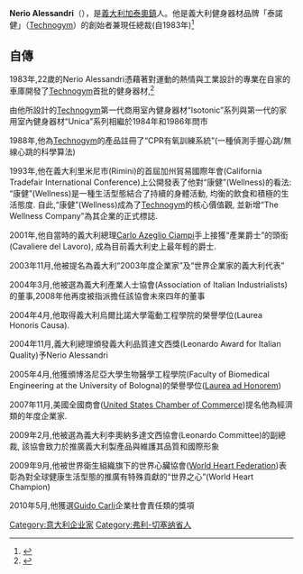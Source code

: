 {{multiple issues|
{{advert|time=2020-04-17T06:05:31+00:00}}
{{coi|time=2020-04-17T06:05:31+00:00}}
{{lead section|time=2020-04-17T06:05:31+00:00}}
{{BLP sources|date=April 2011}}
}}
{{Infobox person
| name        = Nerio Alessandri
[[File:Nerio_Alessandri.jpg|Alessandri]]
| birth_name  = Nerio Alessandri
| birth_date  = {{Birth date and age|1961|4|8}}
| birth_place = [[Gatteo,_FC|Gatteo, FC]], [[Italia|Italia]]
| occupation  = 企業家
| years_active = 1983–現任
| website = <ref>{{cite web |url=http://www.technogym.com/gb/company/about-us/nerio-alessandri/481 |title=Nerio Alessandri, directeur van Technogym, The Wellness Company |publisher=Technogym.com |date= |accessdate=2012-06-12 |archive-date=2013-01-28 |archive-url=https://web.archive.org/web/20130128212841/http://www.technogym.com/gb/company/about-us/nerio-alessandri/481 |dead-url=no }}</ref>
| nationality = 義大利}}

'''Nerio Alessandri'''（{{bd|1961年|4月8日}}），是[[義大利|義大利]][[加泰奧鎮|加泰奧鎮]]人。他是義大利健身器材品牌「泰諾健」（[[Technogym|Technogym]]）的創始者兼現任總裁(自1983年)<ref>{{cite web |url=http://www.fitnesschic.it/interview/technogym-nerio-alessandri.html |title=Interview: Nerio Alessandri |publisher=Fitnesschic.it |date= |accessdate=2012-06-12 |archive-date=2018-10-29 |archive-url=https://web.archive.org/web/20181029015200/http://www.fitnesschic.it/interview/technogym-nerio-alessandri.html |dead-url=no }}</ref>

==自傳==

1983年,22歲的Nerio Alessandri憑藉著對運動的熱情與工業設計的專業在自家的車庫開發了[[Technogym|Technogym]]首批的健身器材,<ref>{{cite web | title = Nerio's Biography | url = http://www.technogym.com/gb/company/about-us/nerio-alessandri/481 | accessdate = 2014-09-13 | archive-date = 2013-01-28 | archive-url = https://web.archive.org/web/20130128212841/http://www.technogym.com/gb/company/about-us/nerio-alessandri/481 | dead-url = no }}</ref>

由他所設計的[[Technogym|Technogym]]第一代商用室內健身器材“Isotonic”系列與第一代的家用室內健身器材“Unica”系列相繼於1984年和1986年問市

1988年,他為[[Technogym|Technogym]]的產品註冊了“CPR有氧訓練系統”(一種偵測手握心跳/無線心跳的科學算法)

1993年,他在義大利里米尼市(Rimini)的首屆加州貿易國際年會(California Tradefair International Conference)上公開發表了他對“康健”(Wellness)的看法: “康健”(Wellness)是一種生活型態結合了持續的身體活動, 均衡的飲食和積極的生活態度. 自此,“康健”(Wellness)成為了[[Technogym|Technogym]]的核心價值觀, 並新增“The Wellness Company”為其企業的正式標誌.

2001年,他自當時的義大利總理[[Carlo_Azeglio_Ciampi|Carlo Azeglio Ciampi]]手上接獲“產業爵士”的頭銜(Cavaliere del Lavoro), 成為目前義大利史上最年輕的爵士.

2003年11月,他被提名為義大利“2003年度企業家”及“世界企業家的義大利代表”

2004年3月,他被選為義大利產業人士協會(Association of Italian Industrialists)的董事,2008年他再度被指派擔任該協會未來四年的董事

2004年4月,他取得義大利烏爾比諾大學電動工程學院的榮譽學位(Laurea Honoris Causa).

2004年11月,義大利總理頒發義大利品質達文西獎(Leonardo Award for Italian Quality)予Nerio Alessandri

2005年4月,他獲頒博洛尼亞大學生物醫學工程學院(Faculty of Biomedical Engineering at the University of Bologna)的榮譽學位([[Laurea_ad_Honorem|Laurea ad Honorem]])

2007年11月,美國全國商會([[United_States_Chamber_of_Commerce|United States Chamber of Commerce]])提名他為經濟類的年度企業家.

2009年2月,他被選為義大利李奧納多達文西協會(Leonardo Committee)的副總裁, 該協會致力於推廣義大利製產品與維護其品質和國際形象

2009年9月,他被世界衛生組織旗下的世界心臟協會([[World_Heart_Federation|World Heart Federation]])表彰為對全球健康生活型態的推廣有特殊貢獻的“世界之心”(World Heart Champion) 

2010年5月,他獲選[[Guido_Carli|Guido Carli]]企業社會責任類的獎項


{{DEFAULTSORT:Alessandri, Nerio}}

[[Category:意大利企业家|Category:意大利企业家]]
[[Category:弗利-切塞纳省人|Category:弗利-切塞纳省人]]